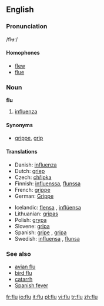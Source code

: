 ==English==

===Pronunciation===
/flʉː/

====Homophones====
*[[flew]]
*[[flue]]

===Noun===
'''flu'''

# [[influenza]]

====Synonyms====
*[[grippe]], [[grip]]

====Translations====
{{top}}
*Danish: [[influenza]] {{c}}
*Dutch: [[griep]] {{f}}
*Czech: [[chřipka]] {{f}}
*Finnish: [[influenssa]], [[flunssa]]
*French: [[grippe]] {{f}}
*German: [[Grippe]] {{f}}
{{mid}}
*Icelandic: [[flensa]] {{f}}, [[inflúensa]] {{f}}
*Lithuanian: [[gripas]] {{m}}
*Polish: [[grypa]] {{f}}
*Slovene: [[gripa]] {{f}}
*Spanish: [[gripe]] {{f}}, [[gripa]] {{f}} {{italbrac|Colombia|Mexico}}
*Swedish: [[influensa]] {{c}}, [[flunsa]] {{c}}
{{bottom}}

===See also===
*[[avian flu]]
*[[bird flu]]
*[[catarrh]]
*[[Spanish fever]]

[[fr:flu]]
[[io:flu]]
[[it:flu]]
[[pl:flu]]
[[vi:flu]]
[[tr:flu]]
[[zh:flu]]